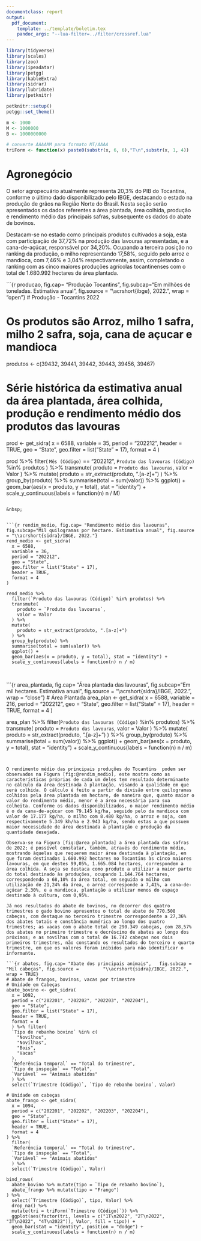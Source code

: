 ```yaml
---
documentclass: report
output:
  pdf_document:
    template: ../template/boletim.tex
    pandoc_args: "--lua-filter=../filter/crossref.lua"
---
```


```r
library(tidyverse)
library(scales)
library(zoo)
library(ipeadatar)
library(petgg)
library(kableExtra)
library(sidrar)
library(lubridate)
library(petknitr)

petknitr::setup()
petgg::set_theme()

m <- 1000
M <- 1000000
B <- 1000000000

# converte AAAAMM para formato MT/AAAA
triForm <- function(x) paste0(substr(x, 6, 6),"T\n",substr(x, 1, 4))
```


# Agronegócio

O setor agropecuário atualmente representa 20,3% do PIB do Tocantins, conforme o último dado disponibilizado pelo IBGE, destacando o estado na produção de grãos na Região Norte do Brasil. Nesta seção serão apresentados os dados referentes a área plantada, área colhida, produção e rendimento médio das principais safras, subsequente os dados do abate de bovinos.


Destacam-se no estado como principais produtos cultivados a soja, esta com participação de 37,72% na produção das lavouras apresentadas, e a cana-de-açúcar, responsável por 34,20%. Ocupando a terceira posição no ranking da produção, o milho representando 17,58%, seguido pelo arroz e mandioca, com 7,46% e 3,04% respectivamente, assim, completando o ranking com as cinco maiores produções agrícolas tocantinenses com o total de 1.680.992 hectares de área plantada.


```{r producao, fig.cap= "Produção Tocantins", fig.subcap="Em milhões de toneladas. Estimativa anual", fig.source = "\\acrshort{ibge}, 2022.", wrap = "open"}
# Produção - Tocantins 2022

# Os produtos são Arroz, milho 1 safra, milho 2 safra, soja, cana de açucar e mandioca
produtos <- c(39432, 39441, 39442, 39443, 39456, 39467)

# Série histórica da estimativa anual da área plantada, área colhida, produção e rendimento médio dos produtos das lavouras
prod <- get_sidra(
  x = 6588,
  variable = 35,
  period =  "202212",
  header = TRUE,
  geo = "State",
  geo.filter = list("State" = 17),
  format = 4
)

prod %>%
  filter(
    `Mês (Código)` == "202212",
    `Produto das lavouras (Código)` %in% produtos
  ) %>%
  transmute(
    produto = `Produto das lavouras`,
    valor = Valor
  ) %>%
  mutate(
    produto = str_extract(produto, ".[a-z]+")
  ) %>%
  group_by(produto) %>%
  summarise(total = sum(valor)) %>%
  ggplot() +
  geom_bar(aes(x = produto, y = total), stat = "identity") +
  scale_y_continuous(labels = function(n) n / M)
```

&nbsp;


```{r rendim_medio, fig.cap= "Rendimento médio das lavouras", fig.subcap="Mil quilogramas por hectare. Estimativa anual", fig.source = "\\acrshort{sidra}/IBGE, 2022."}
rend_medio <- get_sidra(
  x = 6588,
  variable = 36,
  period = "202212",
  geo = "State",
  geo.filter = list("State" = 17),
  header = TRUE,
  format = 4
)

rend_medio %>%
  filter(`Produto das lavouras (Código)` %in% produtos) %>%
  transmute(
    produto = `Produto das lavouras`,
    valor = Valor
  ) %>%
  mutate(
    produto = str_extract(produto, ".[a-z]+")
  ) %>%
  group_by(produto) %>%
  summarise(total = sum(valor)) %>%
  ggplot() +
  geom_bar(aes(x = produto, y = total), stat = "identity") +
  scale_y_continuous(labels = function(n) n / m)
```

&nbsp;

```{r area_plantada, fig.cap= "Área plantada das lavouras", fig.subcap="Em mil hectares. Estimativa anual", fig.source = "\\acrshort{sidra}/IBGE, 2022.", wrap = "close"}
# Área Plantada
area_plan <- get_sidra(
  x = 6588,
  variable = 216,
  period = "202212",
  geo = "State",
  geo.filter = list("State" = 17),
  header = TRUE,
  format = 4
)

area_plan %>%
  filter(`Produto das lavouras (Código)` %in% produtos) %>%
  transmute(
    produto = `Produto das lavouras`,
    valor = Valor
  ) %>%
  mutate(
    produto = str_extract(produto, ".[a-z]+")
  ) %>%
  group_by(produto) %>%
  summarise(total = sum(valor)) %>%
  ggplot() +
  geom_bar(aes(x = produto, y = total), stat = "identity") +
  scale_y_continuous(labels = function(n) n / m)
```


O rendimento médio das principais produções do Tocantins  podem ser observados na Figura [fig:@rendim_medio], este mostra como as características próprias de cada um deles tem resultado determinante no cálculo da área destinada à plantação, visando a qualidade em que será colhida. O cálculo é feito a partir da divisão entre quilogramas colhidos pela área plantada em hectare, de maneira que, quanto maior o valor do rendimento médio, menor é a área necessária para sua colheita. Conforme os dados disponibilizados, o maior rendimento médio é o da cana-de-açúcar com 79.145 kg/ha, seguido pelo da mandioca com valor de 17.177 kg/ha, o milho com 8.480 kg/ha, o arroz e soja, com respectivamente 5.349 kh/ha e 2.943 kg/ha, sendo estas a que possuem maior necessidade de área destinada à plantação e produção da quantidade desejada.

Observa-se na Figura [fig:@area_plantada] a área plantada das safras de 2022; é possível constatar, também, através do rendimento médio, mostrando àquelas que requerem maior área destinada à plantação, em que foram destinados 1.680.992 hectares no Tocantins às cinco maiores lavouras, em que destes 99,05%, 1.665.084 hectares, correspondem a área colhida. A soja se destaca como produto a utilizar a maior parte do total destinado às produções, ocupando 1.144.764 hectares, correspondendo a 68,10% da área total, em seguida o milho com utilização de 21,24% da área, o arroz corresponde a 7,41%, a cana-de-açúcar 2,30%, e a mandioca, plantação a utilizar menos do espaço destinado à cultura, com 0,95%.

Já nos resultados do abate de bovinos, no decorrer dos quatro trimestres o gado bovino apresentou o total de abate de 770.508 cabeças, com destaque no terceiro trimestre correspondente a 27,36% dos abates totais e constância numérica ao longo dos quatro trimestres; as vacas com o abate total de 290.349 cabeças, com 28,57% dos abates no primeiro trimestre e decréscimo de abates ao longo dos próximos; e as novilhas com o total de 16.742 cabeças nos dois primeiros trimestres, não constando os resultados do terceiro e quarto trimestre, em que os valores foram inibidos para não identificar o informante.

```{r abates, fig.cap= "Abate dos principais animais",   fig.subcap = "Mil cabeças", fig.source =         "\\acrshort{sidra}/IBGE, 2022.", wrap = TRUE}
# Abate de frangos, bovinos, vacas por trimestre
# Unidade em Cabeças
abate_bovino <- get_sidra(
  x = 1092,
  period = c("202201", "202202", "202203", "202204"),
  geo = "State",
  geo.filter = list("State" = 17),
  header = TRUE,
  format = 4
  ) %>% filter(
  `Tipo de rebanho bovino` %in% c(
    "Novilhos",
    "Novilhas",
    "Bois",
    "Vacas"
  ),
  `Referência temporal` == "Total do trimestre",
  `Tipo de inspeção` == "Total",
  `Variável` == "Animais abatidos"
  ) %>%
  select(`Trimestre (Código)`, `Tipo de rebanho bovino`, Valor)

# Unidade em cabeças
abate_frango <- get_sidra(
  x = 1094,
  period = c("202201", "202202", "202203", "202204"),
  geo = "State",
  geo.filter = list("State" = 17),
  header = TRUE,
  format = 4
) %>%
  filter(
  `Referência temporal` == "Total do trimestre",
  `Tipo de inspeção` == "Total",
  `Variável` == "Animais abatidos"
  ) %>%
  select(`Trimestre (Código)`, Valor)

bind_rows(
  abate_bovino %>% mutate(tipo = `Tipo de rebanho bovino`),
  abate_frango %>% mutate(tipo = "Frango")
) %>%
  select(`Trimestre (Código)`, tipo, Valor) %>%
  drop_na() %>%
  mutate(tri = triForm(`Trimestre (Código)`)) %>%
  ggplot(aes(factor(tri, levels = c("1T\n2022", "2T\n2022", "3T\n2022", "4T\n2022")), Valor, fill = tipo)) +
  geom_bar(stat = "identity", position = "dodge") +
  scale_y_continuous(labels = function(n) n / m)
```